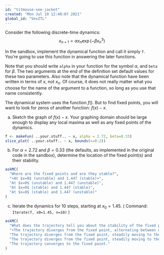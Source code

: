 ```yaml
---
id: "titmouse-see-jacket"
created: "Mon Jul 19 12:48:07 2021"
global_id: "VesZTL"
---
```


Consider the following discrete-time dynamics:
$$x_{n+1} = \alpha x_n \exp(-\beta x_n^3)$$

In the sandbox, implement the dynamical function and call it simply `f`. You're going to use this function in answering the later functions.

Note that you should write `alpha` in your function for the symbol $\alpha$, and `beta` for $\beta$. The two arguments at the end of the definition set default values for these two parameters. Also note that the dynamical function have been written in terms of $x$, not $x_n$. Of course, it does not really matter what you choose for the name of the argument to a function, so long as you use that name consistently.

The dynamical system uses the function $f()$. But to find fixed points, you will want to look for zeros of another function: $f(x) - x$.

a. Sketch the graph of $f(x) - x$. Your graphing domain should be large enough to display any local maxima as well as any fixed points of the dynamics.

<!--eval=FALSE lets this chunk be rendered in plain text. -->
```r
f <- makeFun( ..your.stuff.. ~ x, alpha = 2.72, beta=0.33)
slice_plot( ..your.stuff.. ~ x, bounds(x=0:2)) 
```





b. For $\alpha = 2.72$ and $\beta=0.33$ (the defaults, as implemented in the original code in the sandbox), determine the location of the fixed point(s) and their stability.

```r
askMC(
  "Where are the fixed points and are they stable?",
  "+At $x=0$ (unstable) and 1.447 (stable)+",
  "At $x=0$ (unstable) and 1.447 (unstable)",
  "At $x=0$ (stable) and 1.447 (stable)",
  "At $x=0$ (stable) and 1.447 (unstable)"
)
```

c. Iterate the dynamics for 10 steps, starting at $x_0 = 1.45$. (  Command: `Iterate(f, x0=1.45, n=10)`  ) 

```r
askMC(
  "What does the trajectory tell you about the stability of the fixed point near $x_n = 1.45$?",
  "+The trajectory diverges from the fixed point, alternating between one side and the other.+",
  "The trajectory diverges from the fixed point, steadily moving to the right.",
  "The trajectory diverges from the fixed point, steadily moving to the left.",
  "The trajectory converges to the fixed point."
)
```

